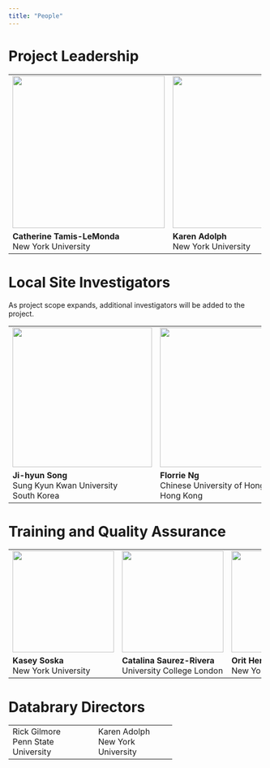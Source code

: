 ```yaml
---
title: "People"
---
```


# Project Leadership

+-------------------------------------------+------------------------------------------+----------------------------------------------+
| ![](pics/people-cathie.png){height="300"} | ![](pics/people-karen.png){height="300"} | ![](pics/people-cristine.jpeg){height="300"} |
+-------------------------------------------+------------------------------------------+----------------------------------------------+
| **Catherine Tamis-LeMonda**\              | **Karen Adolph**\                        | **Cristine Legare**\                         |
| New York University                       | New York University                      | University of Texas, Austin                  |
+-------------------------------------------+------------------------------------------+----------------------------------------------+

# Local Site Investigators

::: note
As project scope expands, additional investigators will be added to the project.
:::

+-------------------------------------------+--------------------------------------------+---------------------------------------+
| ![](pics/people-jihyun.jpg){height="275"} | ![](pics/people-florrie.jpg){height="275"} | ![](pics/people-si.JPG){height="275"} |
+-------------------------------------------+--------------------------------------------+---------------------------------------+
| **Ji-hyun Song**\                         | **Florrie Ng**\                            | **Si Chen**\                          |
| Sung Kyun Kwan University\                | Chinese University of Hong Kong\           | University of Hong Kong\              |
| South Korea                               | Hong Kong                                  | China                                 |
+-------------------------------------------+--------------------------------------------+---------------------------------------+

# Training and Quality Assurance

+------------------------------------------+---------------------------------------------+-----------------------------------------+-------------------------------------------+
| ![](pics/people-kasey.png){height="200"} | ![](pics/people-catalina.png){height="200"} | ![](pics/people-orit.jpg){height="200"} | ![](pics/people-kristy.png){height="200"} |
+------------------------------------------+---------------------------------------------+-----------------------------------------+-------------------------------------------+
| **Kasey Soska**\                         | **Catalina Saurez-Rivera**\                 | **Orit Herzberg**\                      | **Kristy Lai**\                           |
| New York University                      | University College London                   | New York University                     | New York University                       |
+------------------------------------------+---------------------------------------------+-----------------------------------------+-------------------------------------------+

# Databrary Directors

+-----------------------+---------------------+
| Rick Gilmore\         | Karen Adolph\       |
| Penn State University | New York University |
+-----------------------+---------------------+
